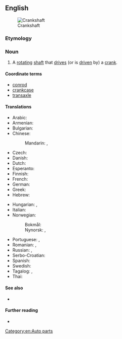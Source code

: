 ==English==
[[Image:Cshaft.gif|thumb|Crankshaft]]

===Etymology===
{{compound|lang=en|crank|shaft}}

===Noun===
{{en-noun}}

# A [[rotating]] [[shaft]] that [[drive]]s (or is [[driven]] by) a [[crank]].

====Coordinate terms====
* [[conrod]]
* [[crankcase]]
* [[transaxle]]

====Translations====
{{trans-top|rotating shaft that drives a crank}}
* Arabic: {{t|ar|عَمُود الْمِرْفَق‏|m}}
* Armenian: {{t-needed|hy}}
* Bulgarian: {{t|bg|колянов вал|m}}
* Chinese:
*: Mandarin: {{t+|cmn| 曲軸}}, {{t+|cmn|曲轴|tr=qūzhóu}}
* Czech: {{t|cs|kliková hřídel|f}}
* Danish: {{t|da|krumtapaksel|c}}
* Dutch: {{t-needed|nl}}
* Esperanto: {{t-needed|eo}}
* Finnish: {{t+|fi|kampiakseli}}
* French: {{t+|fr|vilebrequin}}
* German: {{t|de|Kurbelwelle|f}}
* Greek: {{t+|el|στροφαλοφόρος άξονας|m}}
* Hebrew: {{t|he|גַּל אַרְכֻּבָּה|m|tr=gal arkuba}}
{{trans-mid}}
* Hungarian: {{t|hu|főtengely}}, {{t|hu|forgattyústengely}}
* Italian: {{t-needed|it}}
* Norwegian:
*: Bokmål: {{t+|nb|veivaksel|m}}
*: Nynorsk: {{t|nn|veivaksel|m}}, {{t|nn|veivaksling|m}}
* Portuguese: {{t+|pt|virabrequim|m}}, {{t|pt|cambota|f}} {{qualifier|of a vehicle}}
* Romanian: {{t|ro|arbore cotit|m}}, {{t+|ro|vilbrochen|n}}
* Russian: {{t+|ru|коле́нчатый вал|m}}, {{t+|ru|коленва́л|m}}
* Serbo-Croatian: {{t|sh|koljeničasta osovina|f}}
* Spanish: {{t|es|cigüeñal}}
* Swedish: {{t|sv|vevaxel|c}}
* Tagalog: {{t|tl|sikaran}}, {{t|tl|tandos-sikaran}}
* Thai: {{t-needed|th}}
{{trans-bottom}}

====See also====
* {{l|en|camshaft}}

====Further reading====
* {{pedialite}}

[[Category:en:Auto parts]]